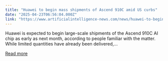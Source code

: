 ```yaml
---
title: "Huawei to begin mass shipments of Ascend 910C amid US curbs"
date: "2025-04-23T06:56:04.000Z"
link: "https://www.artificialintelligence-news.com/news/huawei-to-begin-mass-shipments-ascend-910c-us-curbs/"
---
```


Huawei is expected to begin large-scale shipments of the Ascend 910C AI chip as early as next month, according to people familiar with the matter. While limited quantities have already been delivered,...

[Read more](https://www.artificialintelligence-news.com/news/huawei-to-begin-mass-shipments-ascend-910c-us-curbs/)
